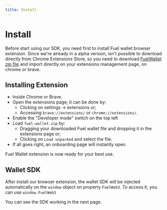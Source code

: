 ```yaml
---
title: Install
---
```


# Install

Before start using our SDK, you need first to install Fuel wallet browser extension. Since we're already in a alpha version, isn't possible to download directly from Chrome Extensions Store, so you need to download [FuelWallet zip file](https://fuels-wallet.vercel.app/preview/fuel-wallet.zip) and import directly on your extensions management page, on chrome or brave.

<Player src="/intro.mp4" />

## Installing Extension

- Inside Chrome or Brave.
- Open the extensions page; it can be done by:
  - Clicking on settings -> extensions or;
  - Accessing `brave://extensions/` or `chrome://extensions/`.
- Enable the "Developer mode" switch on the top left
- Load `fuel-wallet.zip` by:
  - Dragging your downloaded Fuel wallet file and dropping it in the extensions page or;
  - Clicking on `Load unpacked` and select the file.
- If all goes right, an onboarding page will instantly open.

Fuel Wallet extension is now ready for your best use.

## Wallet SDK

After install our browser extension, the wallet SDK will be injected automatically on the `window` object on property `FuelWeb3`. To access it, you can use `window.FuelWeb3`

You can see the SDK working in the next page.
